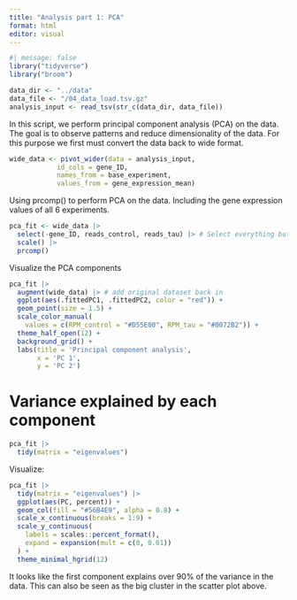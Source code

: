 ```yaml
---
title: "Analysis part 1: PCA"
format: html
editor: visual
---
```


```r
#| message: false
library("tidyverse")
library("broom")
```

```r
data_dir <- "../data"
data_file <- "/04_data_load.tsv.gz"
analysis_input <- read_tsv(str_c(data_dir, data_file))

```

In this script, we perform principal component analysis (PCA) on the data. The goal is to observe patterns and reduce dimensionality of the data. For this purpose we first must convert the data back to wide format.

```r
wide_data <- pivot_wider(data = analysis_input,
            id_cols = gene_ID,
            names_from = base_experiment,
            values_from = gene_expression_mean)
```

Using prcomp() to perform PCA on the data. Including the gene expression values of all 6 experiments.

```r
pca_fit <- wide_data |> 
  select(-gene_ID, reads_control, reads_tau) |> # Select everything but gene_ID
  scale() |>
  prcomp()
```

Visualize the PCA components

```r
pca_fit |>
  augment(wide_data) |> # add original dataset back in
  ggplot(aes(.fittedPC1, .fittedPC2, color = "red")) + 
  geom_point(size = 1.5) +
  scale_color_manual(
    values = c(RPM_control = "#D55E00", RPM_tau = "#0072B2")) +
  theme_half_open(12) +
  background_grid() +
  labs(title = 'Principal component analysis',
       x = 'PC 1',
       y = 'PC 2')
```

# Variance explained by each component

```r
pca_fit |>
  tidy(matrix = "eigenvalues")
```

Visualize:

```r
pca_fit |>
  tidy(matrix = "eigenvalues") |>
  ggplot(aes(PC, percent)) +
  geom_col(fill = "#56B4E9", alpha = 0.8) +
  scale_x_continuous(breaks = 1:9) +
  scale_y_continuous(
    labels = scales::percent_format(),
    expand = expansion(mult = c(0, 0.01))
  ) +
  theme_minimal_hgrid(12)
```

It looks like the first component explains over 90% of the variance in the data. This can also be seen as the big cluster in the scatter plot above.
